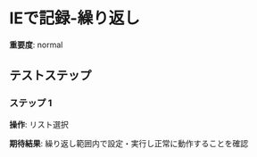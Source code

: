 # IEで記録-繰り返し

**重要度**: normal

## テストステップ

### ステップ 1

**操作**: リスト選択

**期待結果**:
繰り返し範囲内で設定・実行し正常に動作することを確認

